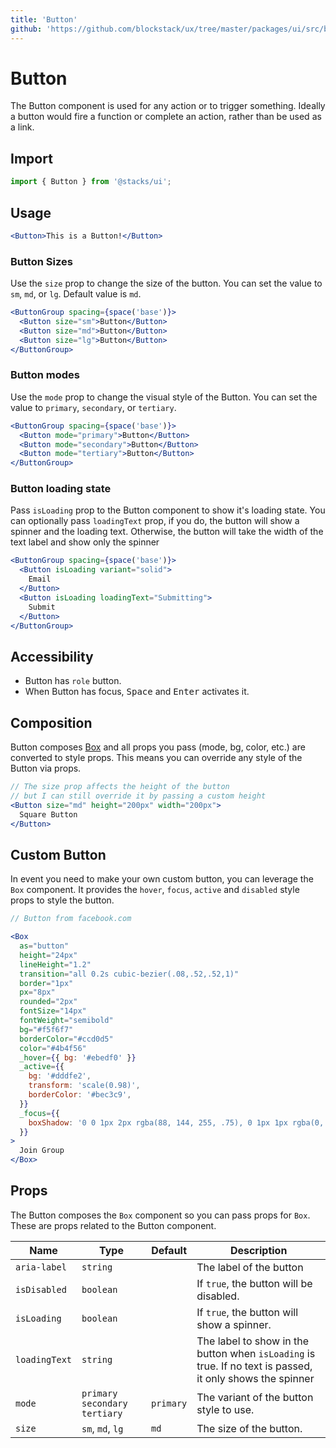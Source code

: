 ```yaml
---
title: 'Button'
github: 'https://github.com/blockstack/ux/tree/master/packages/ui/src/button'
---
```


# Button

The Button component is used for any action or to trigger something. Ideally
a button would fire a function or complete an action, rather than be used as a link.

## Import

```js
import { Button } from '@stacks/ui';
```

## Usage

```jsx
<Button>This is a Button!</Button>
```

### Button Sizes

Use the `size` prop to change the size of the button. You can set the value to `sm`, `md`, or `lg`. Default value is `md`.

```jsx
<ButtonGroup spacing={space('base')}>
  <Button size="sm">Button</Button>
  <Button size="md">Button</Button>
  <Button size="lg">Button</Button>
</ButtonGroup>
```

### Button modes

Use the `mode` prop to change the visual style of the Button. You can set the
value to `primary`, `secondary`, or `tertiary`.

```jsx
<ButtonGroup spacing={space('base')}>
  <Button mode="primary">Button</Button>
  <Button mode="secondary">Button</Button>
  <Button mode="tertiary">Button</Button>
</ButtonGroup>
```

### Button loading state

Pass `isLoading` prop to the Button component to show it's loading state. You
can optionally pass `loadingText` prop, if you do, the button will show a
spinner and the loading text. Otherwise, the button will take the width of the
text label and show only the spinner

```jsx
<ButtonGroup spacing={space('base')}>
  <Button isLoading variant="solid">
    Email
  </Button>
  <Button isLoading loadingText="Submitting">
    Submit
  </Button>
</ButtonGroup>
```

## Accessibility

- Button has `role` button.
- When Button has focus, <kbd>Space</kbd> and <kbd>Enter</kbd> activates it.

## Composition

Button composes [Box](/box) and all props you pass (mode,
bg, color, etc.) are converted to style props. This means you can override
any style of the Button via props.

```jsx
// The size prop affects the height of the button
// but I can still override it by passing a custom height
<Button size="md" height="200px" width="200px">
  Square Button
</Button>
```

## Custom Button

In event you need to make your own custom button, you can leverage the
`Box` component. It provides the `hover`, `focus`, `active` and `disabled`
style props to style the button.

```jsx
// Button from facebook.com

<Box
  as="button"
  height="24px"
  lineHeight="1.2"
  transition="all 0.2s cubic-bezier(.08,.52,.52,1)"
  border="1px"
  px="8px"
  rounded="2px"
  fontSize="14px"
  fontWeight="semibold"
  bg="#f5f6f7"
  borderColor="#ccd0d5"
  color="#4b4f56"
  _hover={{ bg: '#ebedf0' }}
  _active={{
    bg: '#dddfe2',
    transform: 'scale(0.98)',
    borderColor: '#bec3c9',
  }}
  _focus={{
    boxShadow: '0 0 1px 2px rgba(88, 144, 255, .75), 0 1px 1px rgba(0, 0, 0, .15)',
  }}
>
  Join Group
</Box>
```

## Props

The Button composes the `Box` component so you can pass props for
`Box`. These are props related to the Button component.

| Name          | Type                             | Default   | Description                                                                                               |
| ------------- | -------------------------------- | --------- | --------------------------------------------------------------------------------------------------------- |
| `aria-label`  | `string`                         |           | The label of the button                                                                                   |
| `isDisabled`  | `boolean`                        |           | If `true`, the button will be disabled.                                                                   |
| `isLoading`   | `boolean`                        |           | If `true`, the button will show a spinner.                                                                |
| `loadingText` | `string`                         |           | The label to show in the button when `isLoading` is true. If no text is passed, it only shows the spinner |
| `mode`        | `primary` `secondary` `tertiary` | `primary` | The variant of the button style to use.                                                                   |
| `size`        | `sm`, `md`, `lg`                 | `md`      | The size of the button.                                                                                   |
